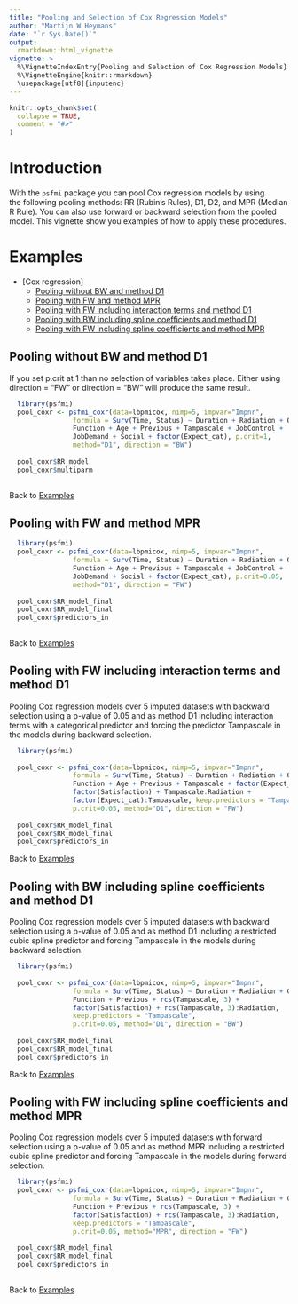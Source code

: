 ---
title: "Pooling and Selection of Cox Regression Models"
author: "Martijn W Heymans"
date: "`r Sys.Date()`"
output:
  rmarkdown::html_vignette
vignette: >
  %\VignetteIndexEntry{Pooling and Selection of Cox Regression Models}
  %\VignetteEngine{knitr::rmarkdown}
  \usepackage[utf8]{inputenc}
---

```{r setup, include = FALSE}
knitr::opts_chunk$set(
  collapse = TRUE,
  comment = "#>"
)
```

# Introduction

With the `psfmi` package you can pool Cox regression models by using  
the following pooling methods: RR (Rubin's Rules), D1, D2, and MPR 
(Median R Rule). You can also use forward or backward selection from
the pooled model. This vignette show you examples of how to apply these 
procedures.

# Examples 

* [Cox regression]
    + [Pooling without BW and method D1] 
    + [Pooling with FW and method MPR] 
    + [Pooling with FW including interaction terms and method D1]
    + [Pooling with BW including spline coefficients and method D1]
    + [Pooling with FW including spline coefficients and method MPR]

## Pooling without BW and method D1

If you set p.crit at 1 than no selection of variables takes place. 
Either using direction = "FW" or direction = "BW" will produce the same
result.

```{r}

  library(psfmi)
  pool_coxr <- psfmi_coxr(data=lbpmicox, nimp=5, impvar="Impnr", 
                formula = Surv(Time, Status) ~ Duration + Radiation + Onset + 
                Function + Age + Previous + Tampascale + JobControl + 
                JobDemand + Social + factor(Expect_cat), p.crit=1,
                method="D1", direction = "BW")
  
  pool_coxr$RR_model
  pool_coxr$multiparm
  
```  

Back to [Examples]

## Pooling with FW and method MPR

```{r, eval=TRUE}

  library(psfmi)
  pool_coxr <- psfmi_coxr(data=lbpmicox, nimp=5, impvar="Impnr", 
                formula = Surv(Time, Status) ~ Duration + Radiation + Onset + 
                Function + Age + Previous + Tampascale + JobControl + 
                JobDemand + Social + factor(Expect_cat), p.crit=0.05,
                method="D1", direction = "FW")
  
  pool_coxr$RR_model_final
  pool_coxr$RR_model_final
  pool_coxr$predictors_in
  
```  

Back to [Examples]

## Pooling with FW including interaction terms and method D1

Pooling Cox regression models over 5 imputed datasets with backward selection
using a p-value of 0.05 and as method D1 including interaction terms with 
a categorical predictor and forcing the predictor Tampascale in the models 
during backward selection.

```{r}

  library(psfmi)
  
  pool_coxr <- psfmi_coxr(data=lbpmicox, nimp=5, impvar="Impnr", 
                formula = Surv(Time, Status) ~ Duration + Radiation + Onset + 
                Function + Age + Previous + Tampascale + factor(Expect_cat) +
                factor(Satisfaction) + Tampascale:Radiation + 
                factor(Expect_cat):Tampascale, keep.predictors = "Tampascale",
                p.crit=0.05, method="D1", direction = "FW")
  
  pool_coxr$RR_model_final
  pool_coxr$RR_model_final
  pool_coxr$predictors_in

```  

Back to [Examples]

## Pooling with BW including spline coefficients and method D1

Pooling Cox regression models over 5 imputed datasets with backward selection
using a p-value of 0.05 and as method D1 including a restricted cubic spline 
predictor and forcing Tampascale in the models during backward selection.

```{r}

  library(psfmi)
  
  pool_coxr <- psfmi_coxr(data=lbpmicox, nimp=5, impvar="Impnr", 
                formula = Surv(Time, Status) ~ Duration + Radiation + Onset + 
                Function + Previous + rcs(Tampascale, 3) + 
                factor(Satisfaction) + rcs(Tampascale, 3):Radiation,  
                keep.predictors = "Tampascale",
                p.crit=0.05, method="D1", direction = "BW")
  
  pool_coxr$RR_model_final
  pool_coxr$RR_model_final
  pool_coxr$predictors_in

```  

Back to [Examples]

## Pooling with FW including spline coefficients and method MPR

Pooling Cox regression models over 5 imputed datasets with forward selection
using a p-value of 0.05 and as method MPR including a restricted cubic spline 
predictor and forcing Tampascale in the models during forward selection.

```{r}

  library(psfmi)
  pool_coxr <- psfmi_coxr(data=lbpmicox, nimp=5, impvar="Impnr", 
                formula = Surv(Time, Status) ~ Duration + Radiation + Onset + 
                Function + Previous + rcs(Tampascale, 3) + 
                factor(Satisfaction) + rcs(Tampascale, 3):Radiation,  
                keep.predictors = "Tampascale",
                p.crit=0.05, method="MPR", direction = "FW")
  
  pool_coxr$RR_model_final
  pool_coxr$RR_model_final
  pool_coxr$predictors_in
  
```  

Back to [Examples]